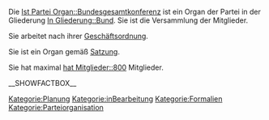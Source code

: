 
Die [[Ist Partei Organ::Bundesgesamtkonferenz]] ist ein Organ der Partei in der Gliederung [[In Gliederung::Bund]]. Sie ist die Versammlung der Mitglieder.

Sie arbeitet nach ihrer [[Hat Geschäftsordnung::Go_Bundesgesamtkonferenz| Geschäftsordnung]].

Sie ist ein Organ gemäß [[Ist definiert in Satzung::Satzung#.C2.A7_10_Die_Bundesgesamtkonferenz| Satzung]].

Sie hat maximal [[hat Mitglieder::800]] Mitglieder.

__SHOWFACTBOX__

[[Kategorie:Planung]]
[[Kategorie:inBearbeitung]]
[[Kategorie:Formalien]]
[[Kategorie:Parteiorganisation]]